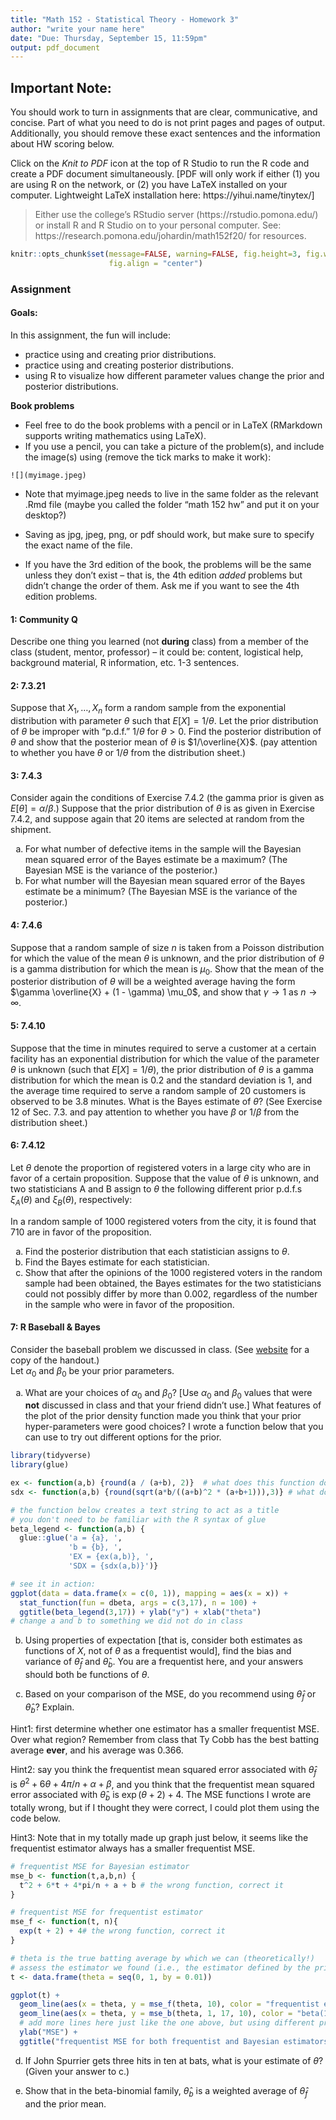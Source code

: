 ```yaml
---
title: "Math 152 - Statistical Theory - Homework 3"
author: "write your name here"
date: "Due: Thursday, September 15, 11:59pm"
output: pdf_document
---
```


## Important Note:
You should work to turn in assignments that are clear, communicative, and concise.  Part of what you need to do is not print pages and pages of output.  Additionally, you should remove these exact sentences and the information about HW scoring below.


Click on the *Knit to PDF* icon at the top of R Studio to run the R code and create a PDF document simultaneously. [PDF will only work if either (1) you are using R on the network, or (2) you have LaTeX installed on your computer.  Lightweight LaTeX installation here: https://yihui.name/tinytex/]

> Either use the college's RStudio server (https://rstudio.pomona.edu/)
or install R and R Studio on to your personal computer. 
See:  https://research.pomona.edu/johardin/math152f20/ for resources.


```r
knitr::opts_chunk$set(message=FALSE, warning=FALSE, fig.height=3, fig.width=5, 
                      fig.align = "center")

```


### Assignment

#### Goals:

In this assignment, the fun will include:

* practice using and creating prior distributions.
* practice using and creating posterior distributions.
* using R to visualize how different parameter values change the prior and posterior distributions.

**Book problems**   

* Feel free to do the book problems with a pencil or in LaTeX (RMarkdown supports writing mathematics using LaTeX).   
* If you use a pencil, you can take a picture of the problem(s), and include the image(s) using (remove the tick marks to make it work):

```
![](myimage.jpeg)
```

   - Note that myimage.jpeg needs to live in the same folder as the relevant .Rmd file (maybe you called the folder "math 152 hw" and put it on your desktop?)
   - Saving as jpg, jpeg, png, or pdf should work, but make sure to specify the exact name of the file.
   
* If you have the 3rd edition of the book, the problems will be the same unless they don't exist -- that is, the 4th edition *added* problems but didn't change the order of them.  Ask me if you want to see the 4th edition problems. 


#### 1:  Community Q
Describe one thing you learned (not **during** class) from a member of the class (student, mentor, professor) -- it could be: content, logistical help, background material, R information, etc.  1-3 sentences.



#### 2:  7.3.21

Suppose that $X_1, \ldots , X_n$ form a random sample from the exponential distribution with parameter $\theta$ such that $E[X] = 1/\theta$. 
Let the prior distribution of $\theta$ be improper with "p.d.f." 1/$\theta$ for $\theta > 0$. 
Find the posterior distribution of $\theta$ and show that the posterior mean of $\theta$ is $1/\overline{X}$. (pay attention to whether you have $\theta$ or $1/\theta$ from the distribution sheet.)



#### 3:  7.4.3

Consider again the conditions of Exercise 7.4.2 (the gamma prior is given as $E[\theta] = \alpha / \beta$.) Suppose that the prior distribution of $\theta$ is as given in Exercise 7.4.2, and suppose again that 20 items are selected at random from the shipment.  

   a. For what number of defective items in the sample will the Bayesian mean squared error of the Bayes estimate be a maximum?  (The Bayesian MSE is the variance of the posterior.)
  b. For what number will the Bayesian mean squared error of the Bayes estimate be a minimum?  (The Bayesian MSE is the variance of the posterior.)

#### 4:  7.4.6

Suppose that a random sample of size $n$ is taken from a Poisson distribution for which the value of the mean $\theta$ is unknown, and the prior distribution of $\theta$ is a gamma distribution for which the mean is $\mu_0$. 
Show that the mean of the posterior distribution of $\theta$ will be a weighted average
having the form $\gamma \overline{X} + (1 - \gamma) \mu_0$, and show that $\gamma \rightarrow 1$ as $n \rightarrow \infty$.


#### 5:  7.4.10

Suppose that the time in minutes required to serve a customer at a certain facility has an exponential distribution for which the value of the parameter $\theta$ is unknown (such that $E[X] = 1 / \theta$), the prior distribution of $\theta$ is a gamma distribution for which the mean is 0.2 and the standard deviation is 1, and the average time required to serve a random sample of 20 customers is observed to be 3.8 minutes. 
What is the Bayes estimate of $\theta$? (See Exercise 12 of Sec. 7.3. and pay attention to whether you have $\beta$ or $1/\beta$ from the distribution sheet.)

#### 6:  7.4.12

Let $\theta$ denote the proportion of registered voters in a large city who are in favor of a certain proposition. 
Suppose that the value of $\theta$ is unknown, and two statisticians A and B assign to $\theta$ the following different prior p.d.f.s $\xi_A(\theta)$ and $\xi_B(\theta)$, respectively:
\begin{eqnarray*}
\xi_A(\theta) &=& 2\theta \mbox{ for } 0 < \theta <1,\\
\xi_B(\theta) &=& 4\theta^3 \mbox{ for } 0 < \theta <1.
\end{eqnarray*}

In a random sample of 1000 registered voters from the city, it is found that 710 are in favor of the proposition.   

   a. Find the posterior distribution that each statistician assigns to $\theta$.  
   b. Find the Bayes estimate for each statistician.  
   c. Show that after the opinions of the 1000 registered voters in the random sample had been obtained, the Bayes estimates for the two statisticians could not possibly differ by more than 0.002, regardless of the number in the sample who were in favor of the proposition.

#### 7: R Baseball & Bayes

Consider the baseball problem we discussed in class.  (See [website](https://m152-stat-theory.netlify.app/handout/baseball_bayes_2022.pdf) for a copy of the handout.)  
Let $\alpha_0$ and $\beta_0$ be your prior parameters.

  a. What are your choices of $\alpha_0$ and $\beta_0$?  [Use $\alpha_0$ and $\beta_0$ values that were **not** discussed in class and that your friend didn't use.] What features of the plot of the prior density function made you think that your prior hyper-parameters were good choices?    I wrote a function below that you can use to try out different options for the prior.

```r
library(tidyverse)
library(glue)

ex <- function(a,b) {round(a / (a+b), 2)}  # what does this function do?
sdx <- function(a,b) {round(sqrt(a*b/((a+b)^2 * (a+b+1))),3)} # what does this function do?

# the function below creates a text string to act as a title
# you don't need to be familiar with the R syntax of glue
beta_legend <- function(a,b) {
  glue::glue('a = {a}, ',
             'b = {b}, ',
             'EX = {ex(a,b)}, ',
             'SDX = {sdx(a,b)}')}

# see it in action:
ggplot(data = data.frame(x = c(0, 1)), mapping = aes(x = x)) +
  stat_function(fun = dbeta, args = c(3,17), n = 100) + 
  ggtitle(beta_legend(3,17)) + ylab("y") + xlab("theta")
# change a and b to something we did not do in class
```

  b. Using properties of expectation [that is, consider both estimates as functions of *X*, not of $\theta$ as a frequentist would], find the bias and variance of $\hat{\theta}_f$ and $\hat{\theta}_b$.  You are a frequentist here, and your answers should both be functions of $\theta$.

  c. Based on your comparison of the MSE, do you recommend using $\hat{\theta}_f$ or $\hat{\theta}_b$? Explain.

Hint1: first determine whether one estimator has a smaller frequentist MSE.  Over what region?  Remember from class that Ty Cobb has the best batting average **ever**, and his average was 0.366.

Hint2: say you think the frequentist mean squared error associated with $\hat{\theta}_f$ is $\theta^2 + 6\theta + 4\pi /n + \alpha + \beta$, and you think that the frequentist mean squared error associated with $\hat{\theta}_b$ is $\exp(\theta + 2) +4$.  The MSE functions I wrote are totally wrong, but if I thought they were correct, I could plot them using the code below.

Hint3: Note that in my totally made up graph just below, it seems like the frequentist estimator always has a smaller frequentist MSE.

```r
# frequentist MSE for Bayesian estimator
mse_b <- function(t,a,b,n) {
  t^2 + 6*t + 4*pi/n + a + b # the wrong function, correct it
}

# frequentist MSE for frequentist estimator
mse_f <- function(t, n){
  exp(t + 2) + 4# the wrong function, correct it
}
```

```r
# theta is the true batting average by which we can (theoretically!)
# assess the estimator we found (i.e., the estimator defined by the prior)
t <- data.frame(theta = seq(0, 1, by = 0.01))

ggplot(t) + 
  geom_line(aes(x = theta, y = mse_f(theta, 10), color = "frequentist est")) + 
  geom_line(aes(x = theta, y = mse_b(theta, 1, 17, 10), color = "beta(1,17) prior")) + 
  # add more lines here just like the one above, but using different priors.
  ylab("MSE") + 
  ggtitle("frequentist MSE for both frequentist and Bayesian estimators")

```

  d. If John Spurrier gets three hits in ten at bats, what is your estimate of $\theta$?  (Given your answer to c.)

  e. Show that in the beta-binomial family, $\hat{\theta}_b$ is a weighted average of $\hat{\theta}_f$ and the prior mean.
